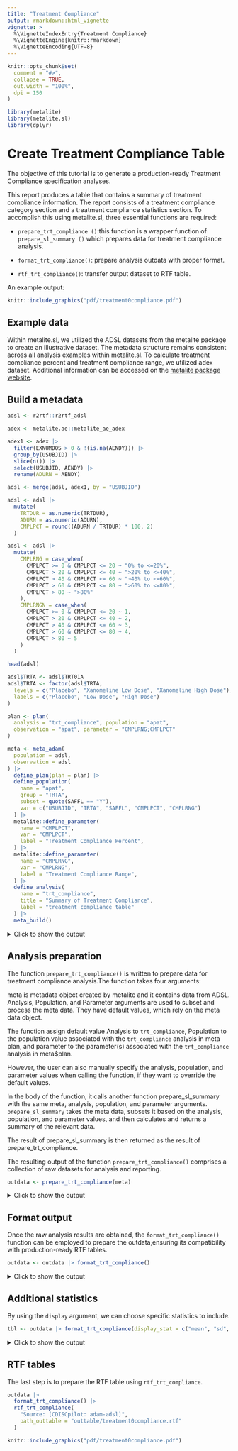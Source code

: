 ```yaml
---
title: "Treatment Compliance"
output: rmarkdown::html_vignette
vignette: >
  %\VignetteIndexEntry{Treatment Compliance}
  %\VignetteEngine{knitr::rmarkdown}
  %\VignetteEncoding{UTF-8}
---
```


```r
knitr::opts_chunk$set(
  comment = "#>",
  collapse = TRUE,
  out.width = "100%",
  dpi = 150
)
```

```r
library(metalite)
library(metalite.sl)
library(dplyr)
```



# Create Treatment Compliance Table

The objective of this tutorial is to generate a production-ready Treatment Compliance specification analyses.

This report produces a table that contains a summary of treatment compliance information. The report consists of a treatment compliance category section and a treatment compliance statistics section. 
To accomplish this using metalite.sl, three essential functions are required:

- `prepare_trt_compliance ()`:this function is a wrapper function of `prepare_sl_summary ()` which prepares data for treatment compliance analysis.

- `format_trt_compliance()`: prepare analysis outdata with proper format.

- `rtf_trt_compliance()`: transfer output dataset to RTF table.

An example output:

```r
knitr::include_graphics("pdf/treatment0compliance.pdf")
```

## Example data

Within metalite.sl, we utilized the ADSL datasets from the metalite
package to create an illustrative dataset.
The metadata structure remains consistent across all analysis examples
within metalite.sl.
To calculate treatment compliance percent and treatment compliance range, we utilized adex dataset.
Additional information can be accessed on the
[metalite package website](https://merck.github.io/metalite/articles/metalite.html).

## Build a metadata

```r
adsl <- r2rtf::r2rtf_adsl

adex <- metalite.ae::metalite_ae_adex

adex1 <- adex |>
  filter(EXNUMDOS > 0 & !(is.na(AENDY))) |>
  group_by(USUBJID) |>
  slice(n()) |>
  select(USUBJID, AENDY) |>
  rename(ADURN = AENDY)

adsl <- merge(adsl, adex1, by = "USUBJID")

adsl <- adsl |>
  mutate(
    TRTDUR = as.numeric(TRTDUR),
    ADURN = as.numeric(ADURN),
    CMPLPCT = round((ADURN / TRTDUR) * 100, 2)
  )

adsl <- adsl |>
  mutate(
    CMPLRNG = case_when(
      CMPLPCT >= 0 & CMPLPCT <= 20 ~ "0% to <=20%",
      CMPLPCT > 20 & CMPLPCT <= 40 ~ ">20% to <=40%",
      CMPLPCT > 40 & CMPLPCT <= 60 ~ ">40% to <=60%",
      CMPLPCT > 60 & CMPLPCT <= 80 ~ ">60% to <=80%",
      CMPLPCT > 80 ~ ">80%"
    ),
    CMPLRNGN = case_when(
      CMPLPCT >= 0 & CMPLPCT <= 20 ~ 1,
      CMPLPCT > 20 & CMPLPCT <= 40 ~ 2,
      CMPLPCT > 40 & CMPLPCT <= 60 ~ 3,
      CMPLPCT > 60 & CMPLPCT <= 80 ~ 4,
      CMPLPCT > 80 ~ 5
    )
  )

head(adsl)
```

```r
adsl$TRTA <- adsl$TRT01A
adsl$TRTA <- factor(adsl$TRTA,
  levels = c("Placebo", "Xanomeline Low Dose", "Xanomeline High Dose"),
  labels = c("Placebo", "Low Dose", "High Dose")
)
```

```r
plan <- plan(
  analysis = "trt_compliance", population = "apat",
  observation = "apat", parameter = "CMPLRNG;CMPLPCT"
)
```

```r
meta <- meta_adam(
  population = adsl,
  observation = adsl
) |>
  define_plan(plan = plan) |>
  define_population(
    name = "apat",
    group = "TRTA",
    subset = quote(SAFFL == "Y"),
    var = c("USUBJID", "TRTA", "SAFFL", "CMPLPCT", "CMPLRNG")
  ) |>
  metalite::define_parameter(
    name = "CMPLPCT",
    var = "CMPLPCT",
    label = "Treatment Compliance Percent",
  ) |>
  metalite::define_parameter(
    name = "CMPLRNG",
    var = "CMPLRNG",
    label = "Treatment Compliance Range",
  ) |>
  define_analysis(
    name = "trt_compliance",
    title = "Summary of Treatment Compliance",
    label = "treatment compliance table"
  ) |>
  meta_build()
```

<details>
<summary>Click to show the output</summary>
```r
meta
```
</details>

## Analysis preparation

The function `prepare_trt_compliance()` is written to prepare data for treatment compliance analysis.The function takes four arguments:

meta is metadata object created by metalite and it contains data from ADSL.
Analysis, Population, and Parameter arguments are used to subset and process the meta data. They have default values, which rely on the meta data object.

The function assign default value Analysis to `trt_compliance`, Population to the population value associated with the `trt_compliance` analysis in meta plan, and parameter to the parameter(s) associated with the `trt_compliance` analysis in meta$plan.

However, the user can also manually specify the analysis, population, and parameter values when calling the function, if they want to override the default values.

In the body of the function, it calls another function prepare_sl_summary with the same meta, analysis, population, and parameter arguments.
`prepare_sl_summary` takes the meta data, subsets it based on the analysis, population, and parameter values, and then calculates and returns a summary of the relevant data.

The result of prepare_sl_summary is then returned as the result of prepare_trt_compliance.

The resulting output of the function `prepare_trt_compliance()` comprises
a collection of raw datasets for analysis and reporting.

```r
outdata <- prepare_trt_compliance(meta)
```

<details>
<summary>Click to show the output</summary>
```r
outdata
```
- `parameter`: parameter name
```r
outdata$parameter
```
- `n`: number of participants in population
```r
outdata$n
```

The resulting dataset contains frequently used statistics,
with variables indexed according to the order specified in `outdata$group`.

```r
outdata$group
```
- `char_n`: number of participants completed vs not completed in each parameter
```r
outdata$char_n
```
- `char_var` : name of parameter

```r
outdata$char_var
```
- `char_prop` : proportion of subject with treatment compliance


```r
outdata$char_prop
```
</details>

## Format output

Once the raw analysis results are obtained,
the `format_trt_compliance()` function can be employed to prepare the outdata,ensuring its compatibility with production-ready RTF tables.

```r
outdata <- outdata |> format_trt_compliance()
```

<details>
<summary>Click to show the output</summary>
```r
outdata$tbl
```
</details>

## Additional statistics

By using the `display` argument,
we can choose specific statistics to include.

```r
tbl <- outdata |> format_trt_compliance(display_stat = c("mean", "sd", "median", "range"), display_col = c("n", "prop", "total"))
```

<details>
<summary>Click to show the output</summary>
```r
tbl$tbl
```
</details>

## RTF tables

The last step is to prepare the RTF table using `rtf_trt_compliance`.

```r
outdata |>
  format_trt_compliance() |>
  rtf_trt_compliance(
    "Source: [CDISCpilot: adam-adsl]",
    path_outtable = "outtable/treatment0compliance.rtf"
  )
```

```r
knitr::include_graphics("pdf/treatment0compliance.pdf")
```
